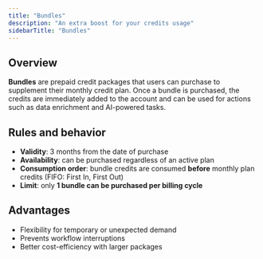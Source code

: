 ```yaml
---
title: "Bundles"
description: "An extra boost for your credits usage"
sidebarTitle: "Bundles"
---
```


## Overview

**Bundles** are prepaid credit packages that users can purchase to supplement their monthly credit plan. Once a bundle is purchased, the credits are immediately added to the account and can be used for actions such as data enrichment and AI-powered tasks.

## Rules and behavior

- **Validity**: 3 months from the date of purchase
- **Availability**: can be purchased regardless of an active plan
- **Consumption order**: bundle credits are consumed **before** monthly plan credits (FIFO: First In, First Out)
- **Limit**: only **1 bundle can be purchased per billing cycle**

## Advantages

- Flexibility for temporary or unexpected demand
- Prevents workflow interruptions
- Better cost-efficiency with larger packages